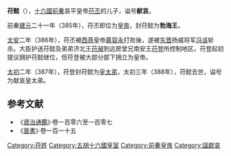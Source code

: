 '''苻懿'''（{{bd|？||388年||catIdx=F}}），[[十六國|十六國]][[前秦|前秦]]哀平皇帝[[苻丕|苻丕]]的儿子，谥号'''献哀'''。

前秦[[建元_(前秦)|建元]]二十一年（385年），苻丕即位为[[皇帝|皇帝]]，封苻懿为'''勃海王'''。

[[太安_(前秦)|太安]]二年（386年），苻丕被[[西燕|西燕]]皇帝[[慕容永|慕容永]]打败後，遂被[[东晋|东晋]]扬威将军[[冯该|冯该]]斩杀。大臣护送苻懿及弟弟济北王[[苻昶|苻昶]]到远房堂兄南安王[[苻登|苻登]]所控制地区。苻登起初提议拥护苻懿继位，但苻登被大部分部下拥立为皇帝。

[[太初_(前秦)|太初]]二年（387年），苻登封苻懿为[[皇太弟|皇太弟]]，太初三年（388年），苻懿去世，谥号为献哀皇太弟。

==参考文献==
{{wikisource|晉書/卷115|晉書苻丕載記}}
*《[[資治通鑑|資治通鑑]]》·卷一百零六至一百零七
*《[[晉書|晉書]]》·卷一百一十五

[[Category:苻姓|Category:苻姓]]  
[[Category:五胡十六國皇室|Category:五胡十六國皇室]] 
[[Category:前秦皇族|Category:前秦皇族]]
[[Category:諡獻哀|Category:諡獻哀]]